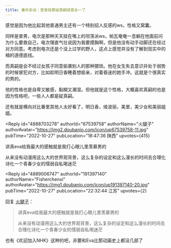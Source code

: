 ```yaml
---
title: 番外杂谈｜普男投票碇真嗣成普永一了
---
```



<Forum groupName="动画番剧" groupUrl="https://www.douban.com/group/596353/" archivedAt="2025-05-16T14:58:28.532Z">
  <Post
    id="277503091"
    title="番外杂谈｜普男投票碇真嗣成普永一了"
    url="https://www.douban.com/group/topic/277503091/?_spm_id=MTgwMTI3MTM3"
    pubTime="2023-04-13"
    highlightUserId="191397140"
  >
感觉是因为他比起其他普通男主还有一个特别招人反感的ws，性格又窝囊。

同样是普男，电次是那种天天挂在嘴上的坦荡派ws，帕瓦奄奄一息躺在他面前问为什么要救自己，电次理直气壮说因为我要摸胸啊，但是他没有动手动脚还在经过对方同意。考虑到电次还是个没上过学的野人，这点上感觉并没有了解到现实中的楠的道德底线。

而真嗣是会不经过女孩子同意偷袭别人的那种猥琐。他在女生失去意识并处于弱势的时候冒犯对方，比如趁明日香睡着想偷亲，对着昏迷的她手冲。这就是个很真实的男的。

他的性格也是自卑又敏感，黏糊又潮湿。但他就是这个性格，大概喜欢真嗣的也是因为性格吧，一些人人都是碇真嗣。

还有就是横向对比番里其他人太好看了，明日香，绫波丽，美里，美少女和美丽姐姐。

<Reply
  id="4888703278"
  authorId="67539758"
  authorName="火腿子"
  authorAvatar="https://img2.doubanio.com/icon/up67539758-11.jpg"
  pubTime="2022-10-27"
  pubLocation="18:47:36 陕西"
  upvotes={415}
>
讲真eva给我最大的感触就是我打心眼儿里羡慕男的

从来没有动漫用这么大的世界观背景，这么复杂的设定和这么漫长的时间去合理化诗化一个青春少女的懦弱自私喝迷茫
</Reply>

<Reply
  id="4889006747"
  authorId="191397140"
  authorName="Fisherchenxi"
  authorAvatar="https://img1.doubanio.com/icon/up191397140-20.jpg"
  pubTime="2022-10-27"
  pubLocation="22:32:44 江苏"
  upvotes={2}
>
回复 [火腿子](https://www.douban.com/people/67539758/)：
 > 讲真eva给我最大的感触就是我打心眼儿里羡慕男的
> 
> 从来没有动漫用这么大的世界观背景，这么复杂的设定和这么漫长的时间去合理化诗化一个青春少女的懦弱自私喝迷茫

也有《欢迎加入NHK》这种的吧，非要和Eva比那动画史上都没几部了
</Reply>
  </Post>
</Forum>
